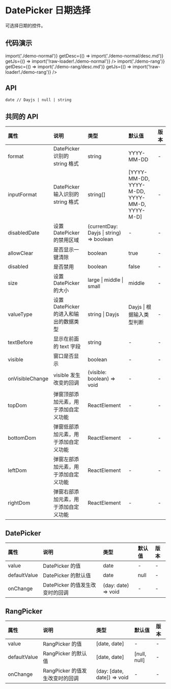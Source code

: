 
# DatePicker 日期选择

可选择日期的控件。

## 代码演示

<CodeWrapper>
    <CodeBox
        title="基础"
        getComponent={() => import('./demo-normal')}
        getDesc={() => import('./demo-normal/desc.md')}
        getJs={() => import('!raw-loader!./demo-normal')}
    />
    <CodeBox
        title="范围选择器"
        getComponent={() => import('./demo-rang')}
        getDesc={() => import('./demo-rang/desc.md')}
        getJs={() => import('!raw-loader!./demo-rang')}
    />
</CodeWrapper>

## API

```
date // Dayjs | null | string
```

## 共同的 API

<div className="api">

| 属性            | 说明                                   | 类型                                     | 默认值                                       | 版本 |
| :-------------- | :------------------------------------- | :--------------------------------------- | :------------------------------------------- | :--- |
| format          | DatePicker 识别的 string 格式          | string                                   | YYYY-MM-DD                                   | -    |
| inputFormat     | DatePicker 输入识别的 string 格式      | string[]                                 | [YYYY-MM-DD, YYYY-M-DD, YYYY-MM-D, YYYY-M-D] | -    |
| disabledDate    | 设置 DatePicker 的禁用区域             | (currentDay: Dayjs \| string) => boolean | -                                            | -    |
| allowClear      | 是否显示一键清除                       | boolean                                  | true                                         | -    |
| disabled        | 是否禁用                               | boolean                                  | false                                        | -    |
| size            | 设置 DatePicker 的大小                 | large \| middle \| small                 | middle                                       | -    |
| valueType       | 设置 DatePicker 的进入和输出的数据类型 | string \| Dayjs                          | Dayjs \| 根据输入类型判断                    | -    |
| textBefore      | 显示在前面的 text 字段                 | string                                   | -                                            | -    |
| visible         | 窗口是否显示                           | boolean                                  | -                                            | -    |
| onVisibleChange | visible 发生改变的回调                 | (visible: boolean) => void               | -                                            | -    |
| topDom          | 弹窗顶部添加元素，用于添加自定义功能   | ReactElement                             | -                                            | -    |
| bottomDom       | 弹窗低部添加元素，用于添加自定义功能   | ReactElement                             | -                                            | -    |
| leftDom         | 弹窗左部添加元素，用于添加自定义功能   | ReactElement                             | -                                            | -    |
| rightDom        | 弹窗右部添加元素，用于添加自定义功能   | ReactElement                             | -                                            | -    |

</div>

## DatePicker

<div className="api">

| 属性         | 说明                            | 类型                | 默认值 | 版本 |
| :----------- | :------------------------------ | :------------------ | :----- | :--- |
| value        | DatePicker 的值                 | date                | -      | -    |
| defaultValue | DatePicker 的默认值             | date                | null   | -    |
| onChange     | DatePicker 的值发生改变时的回调 | (day: date) => void | -      | -    |

</div>

## RangPicker

<div className="api">

| 属性         | 说明                            | 类型                        | 默认值       | 版本 |
| :----------- | :------------------------------ | :-------------------------- | :----------- | :--- |
| value        | RangPicker 的值                 | [date, date]                | -            | -    |
| defaultValue | RangPicker 的默认值             | [date, date]                | [null, null] | -    |
| onChange     | RangPicker 的值发生改变时的回调 | (day: [date, date]) => void | -            | -    |

</div>
